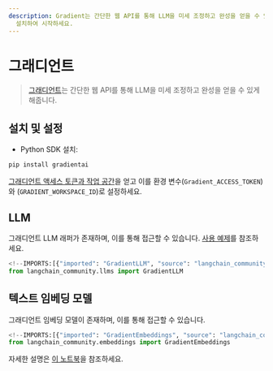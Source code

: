 ```yaml
---
description: Gradient는 간단한 웹 API를 통해 LLM을 미세 조정하고 완성을 얻을 수 있는 플랫폼입니다. Python SDK를
  설치하여 시작하세요.
---
```


# 그래디언트

> [그래디언트](https://gradient.ai/)는 간단한 웹 API를 통해 LLM을 미세 조정하고 완성을 얻을 수 있게 해줍니다.

## 설치 및 설정
- Python SDK 설치:
```bash
pip install gradientai
```

[그래디언트 액세스 토큰과 작업 공간](https://gradient.ai/)을 얻고 이를 환경 변수(`Gradient_ACCESS_TOKEN`)와 (`GRADIENT_WORKSPACE_ID`)로 설정하세요.

## LLM

그래디언트 LLM 래퍼가 존재하며, 이를 통해 접근할 수 있습니다.
[사용 예제](/docs/integrations/llms/gradient)를 참조하세요.

```python
<!--IMPORTS:[{"imported": "GradientLLM", "source": "langchain_community.llms", "docs": "https://api.python.langchain.com/en/latest/llms/langchain_community.llms.gradient_ai.GradientLLM.html", "title": "Gradient"}]-->
from langchain_community.llms import GradientLLM
```


## 텍스트 임베딩 모델

그래디언트 임베딩 모델이 존재하며, 이를 통해 접근할 수 있습니다.
```python
<!--IMPORTS:[{"imported": "GradientEmbeddings", "source": "langchain_community.embeddings", "docs": "https://api.python.langchain.com/en/latest/embeddings/langchain_community.embeddings.gradient_ai.GradientEmbeddings.html", "title": "Gradient"}]-->
from langchain_community.embeddings import GradientEmbeddings
```

자세한 설명은 [이 노트북](/docs/integrations/text_embedding/gradient)을 참조하세요.